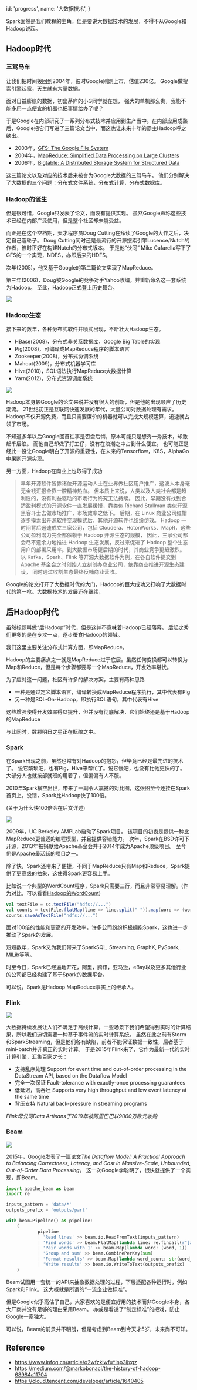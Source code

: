 
  id: 'progress',
  name: '大数据技术',
}

Spark固然是我们教程的主角，但是要说大数据技术的发展，不得不从Google和Hadoop说起。

## Hadoop时代

### 三驾马车

让我们把时间拨回到2004年，彼时Google刚刚上市，估值230亿。
Google做搜索引擎起家，天生就有大量数据。

面对日益膨胀的数据，初出茅庐的小G同学就在想，
强大的单机那么贵，我能不能多用一点便宜的机器也把事情给办了呢？

于是Google在内部研究了一系列分布式技术并应用到生产当中。在内部应用成熟后，Google把它们写进了三篇论文当中，而这也让未来十年的霸主Hadoop呼之欲出。

- 2003年，[GFS: The Google File System][gfs]
- 2004年，[MapReduce: Simplified Data Processing on Large Clusters][mapreduce]
- 2006年，[Bigtable: A Distributed Storage System for Structured Data][bigtable]

这三篇论文以及对应的技术后来被誉为Google大数据的三驾马车。
他们分别解决了大数据的三个问题：分布式文件系统，分布式计算，分布式数据库。

### Hadoop的诞生

但是很可惜，Google只发表了论文，而没有提供实现。
虽然Google声称这些技术已经在内部广泛使用，但是整个社区却未能受益。

而正是在这个空档期，天才程序员Doug Cutting在拜读了Google的大作之后，决定自己造轮子。
Doug Cutting同时还是最流行的开源搜索引擎Lucence/Nutch的作者，彼时正好在构建Nutch的分布式版本。
于是他“伙同” Mike Cafarella写下了GFS的一个实现，NDFS，亦即后来的HDFS。

次年(2005)，他又基于Google的第二篇论文实现了MapReduce。

第三年(2006)，Doug被Google的竞争对手Yahoo收编，并重新命名这一套系统为Hadoop。
至此，Hadoop正式登上历史舞台。

<Image src={googleToHadoop}/>

### Hadoop生态

接下来的数年，各种分布式软件井喷式出现，不断壮大Hadoop生态。

- HBase(2008)，分布式非关系数据库，Google Big Table的实现
- Pig(2008)，可编译成MapReduce程序的脚本语言
- Zookeeper(2008)，分布式协调系统
- Mahout(2009)，分布式机器学习库
- Hive(2010)，SQL语法执行MapReduce大数据计算
- Yarn(2012)，分布式资源调度系统

<div className={'w-[800px] max-w-full'}>
  <Image src={hadoopEcosystem}/>
</div>

Hadoop本身较Google的论文来说并没有很大的创新，但是他的出现顺应了历史潮流。
21世纪初正是互联网快速发展的年代，大量公司对数据处理有需求。
Hadoop不仅开源免费，而且只需要廉价的机器就可以完成大规模运算，迅速就占领了市场。

不知道多年以后Google回首往事是否会后悔，原本可能只是想秀一秀技术，却激起千层浪。
而他自己却做了打工仔，没有在浪潮之中占到什么便宜。
也可能正是经此一役让Google明白了开源的重要性，在未来的Tensorflow，K8S，AlphaGo中果断开源实现。

另一方面，Hadoop在商业上也取得了成功

> 早年开源软件皆靠诸位开源运动人士在业界做社区用户推广，这波人本身毫无金钱汇报全靠一腔精神热血。
> 但本质上来说，人类以及人类社会都是趋利性的，没有利益驱动的市场行为终究无法持续。
> 因此，早期没有找到合适盈利模式的开源软件一直发展缓慢，靠类似 Richard Stallman 类似开源黑客斗士去做市场推广，市场效率之低下。
> 后期，在 Linux 商业公司红帽逐步摸索出开源软件变现模式后，其他开源软件也纷纷仿效。
> Hadoop 一时间背后迅速成立三家公司，包括 Cloudera、HotonWorks、MapR，这些公司盈利潜力完全都依赖于 Hadoop 开源生态的规模，
> 因此，三家公司都会尽不遗余力地推进 Hadoop 生态发展，反过来促进了 Hadoop 整个生态用户的部署采用率。到大数据市场更后期的时代，其商业竞争更趋激烈。
> 以 Kafka、Spark、Flink 等开源大数据软件为例，在各自软件提交到 Apache 基金会之时创始人立刻创办商业公司，依靠商业推进开源生态建设，
> 同时通过收割生态最终反哺商业营收。

Google的论文打开了大数据时代的大门，Hadoop的巨大成功又打响了大数据时代的第一枪。大数据技术的发展还在继续，

## 后Hadoop时代

虽然标题叫做“后Hadoop”时代，但是这并不意味着Hadoop已经落幕。
后起之秀们更多的是在专攻一点，逐步蚕食Hadoop的领域。

我们这里主要关注分布式计算方面，即MapReduce。

Hadoop的主要痛点之一就是MapReduce过于底层。虽然任何变换都可以转换为Map和Reduce，但是每个步骤都要写一个MapReduce，开发效率堪忧。

为了应对这一问题，社区有许多的解决方案，主要有两种思路

- 一种是通过定义脚本语言，编译转换成MapReduce程序执行，其中代表有Pig
- 另一种是SQL-On-Hadoop，即执行SQL语句，其中代表有Hive

这些增强使得开发效率得以提升，但并没有彻底解决，它们始终还是基于Hadoop的MapReduce

与此同时，数颗明日之星正在酝酿之中。

### Spark

在Spark出现之前，虽然也常有对Hadoop的抱怨，但毕竟已经是最先进的技术了。
说它繁琐吧，也有Pig，Hive来帮忙了。说它慢吧，也没有比他更快的了。
大部分人也就按部就班的用着了，但偏偏有人不服。

2010年Spark横空出世，带来了一副令人震撼的对比图，这张图至今还挂在Spark首页上。没错，Spark比Hadoop快了100倍。

(关于为什么快100倍会在后文详述)

<Image src={sparkHomepage}/>

2009年，UC Berkeley AMPLab启动了Spark项目。
该项目的初衷是提供一种比MapReduce更普适的编程模型，并且提供容错能力。
次年，Spark在BSD许可下开源，2013年被捐献给Apache基金会并于2014年成为Apache顶级项目。
至今仍是Apache[最活跃的项目之一](https://projects.apache.org/statistics.html)。

除了快，Spark还带来了便捷，不同于MapReduce只有Map和Reduce，Spark提供了更高级的抽象，这使得Spark更容易上手。

比如说一个典型的WordCount程序，Spark只需要三行，而且非常容易理解。(作为对比，可以看看[Hadoop的WordCount][hadoop-wordcount])

```scala
val textFile = sc.textFile("hdfs://...")
val counts = textFile.flatMap(line => line.split(" ")).map(word => (word, 1)).reduceByKey(_ + _)
counts.saveAsTextFile("hdfs://...")
```

面对100倍的性能和更高的开发效率，许多公司纷纷积极拥抱Spark，这也进一步推动了Spark的发展。

短短数年，Spark又为我们带来了SparkSQL, Streaming, GraphX, PySpark, MlLib等等。

时至今日，Spark已经遍地开花，阿里，腾讯，亚马逊，eBay以及更多其他行业的公司都已经构建了基于Spark的数据平台。

可以说，Spark是Hadoop MapReduce事实上的继承人。

### Flink

<div className={'w-[200px]'}>
  <Image src={flinkLogo}/>
</div>

大数据持续发展让人们不满足于离线计算，一些场景下我们希望得到实时的计算结果，所以我们迫切需要一种基于事件流的实时计算系统。
虽然在此之前有Storm和SparkStreaming，但是他们各有缺陷，前者不能保证数据一致性，后者基于mini-batch并非真正的实时计算。
于是2015年Flink来了，它作为最新一代的实时计算引擎，汇集百家之长：

- 支持乱序处理 Support for event time and out-of-order processing in the DataStream API, based on the Dataflow Model
- 完全一次保证 Fault-tolerance with exactly-once processing guarantees
- 低延迟，高吞吐 Supports very high throughput and low event latency at the same time
- 背压支持 Natural back-pressure in streaming programs

*Flink母公司Data Artisans于2019年被阿里巴巴以9000万欧元收购*

### Beam


<div className={'w-[200px]'}>
  <Image src={beamLogo}/>
</div>

2015年，Google发表了一篇论文*The Dataflow Model: A Practical Approach to Balancing Correctness, Latency, and Cost in Massive-Scale, Unbounded, Out-of-Order Data Processing*。
这一次Google学聪明了，很快就提供了一个实现，即Beam。

```python
import apache_beam as beam
import re

inputs_pattern = 'data/*'
outputs_prefix = 'outputs/part'

with beam.Pipeline() as pipeline:
    (
            pipeline
            | 'Read lines' >> beam.io.ReadFromText(inputs_pattern)
            | 'Find words' >> beam.FlatMap(lambda line: re.findall(r"[a-zA-Z']+", line))
            | 'Pair words with 1' >> beam.Map(lambda word: (word, 1))
            | 'Group and sum' >> beam.CombinePerKey(sum)
            | 'Format results' >> beam.Map(lambda word_count: str(word_count))
            | 'Write results' >> beam.io.WriteToText(outputs_prefix)
    )
```

Beam试图用一套统一的API来抽象数据处理的过程，下层适配各种运行时，例如Spark和Flink。
这大概就是所谓的“一流企业做标准”。

但是Google似乎高估了自己，大家喜欢的是便宜好用的技术而非Google本身，各大厂商并没有足够的理由采用Beam。
亦或是看透了“制定标准”的把戏，防止Google一家独大。

可以说，Beam的前景并不明朗，但是考虑到Beam到今天才5岁，未来尚不可知。




## Reference

- https://www.infoq.cn/article/o2wfzkiwfu*lnp3ijxgz
- https://medium.com/@markobonaci/the-history-of-hadoop-68984a11704
- https://cloud.tencent.com/developer/article/1640405


[gfs]: https://research.google.com/archive/gfs-sosp2003.pdf
[mapreduce]: https://research.google.com/archive/mapreduce-osdi04.pdf
[bigtable]: https://research.google.com/archive/bigtable-osdi06.pdf
[hadoop-wordcount]: https://hadoop.apache.org/docs/stable/hadoop-mapreduce-client/hadoop-mapreduce-client-core/MapReduceTutorial.html#Source_Code